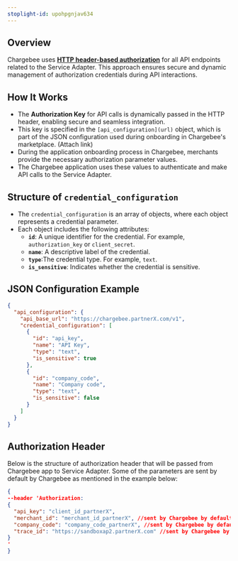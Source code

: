 ```yaml
---
stoplight-id: upohpgnjav634
---
```


## Overview
Chargebee uses [**HTTP header-based authorization**](https://datatracker.ietf.org/doc/html/rfc7235) for all API endpoints related to the Service Adapter. This approach ensures secure and dynamic management of authorization credentials during API interactions.

## How It Works
- The **Authorization Key** for API calls is dynamically passed in the HTTP header, enabling secure and seamless integration.
- This key is specified in the `[api_configuration](url)` object, which is part of the JSON configuration used during onboarding in Chargebee's marketplace. (Attach link)
- During the application onboarding process in Chargebee, merchants provide the necessary authorization parameter values.
- The Chargebee application uses these values to authenticate and make API calls to the Service Adapter.


## Structure of `credential_configuration`
- The `credential_configuration` is an array of objects, where each object represents a credential parameter.
- Each object includes the following attributes:
    - **`id`**: A unique identifier for the credential. For example, `authorization_key` or `client_secret`.
    - **`name`**: A descriptive label of the credential.
    - **`type`**:The credential type. For example, `text`.
    - **`is_sensitive`**: Indicates whether the credential is sensitive.

## JSON Configuration Example

```json
{
  "api_configuration": {
    "api_base_url": "https://chargebee.partnerX.com/v1",
    "credential_configuration": [ 
      {
        "id": "api_key",
        "name": "API Key", 
        "type": "text",
        "is_sensitive": true 
      },
      {
        "id": "company_code",
        "name": "Company code",
        "type": "text",
        "is_sensitive": false
      }
    ]
  }
}
```

## Authorization Header

Below is the structure of authorization header that will be passed from Chargebee app to Service Adapter. Some of the 
parameters are sent by default by Chargebee as mentioned in the example below:

```json
{
--header 'Authorization: 
{
  "api_key": "client_id_partnerX", 
  "merchant_id": "merchant_id_partnerX", //sent by Chargebee by default
  "company_code": "company_code_partnerX", //sent by Chargebee by default
  "trace_id": "https://sandboxap2.partnerX.com" //sent by Chargebee by default
}
'
}